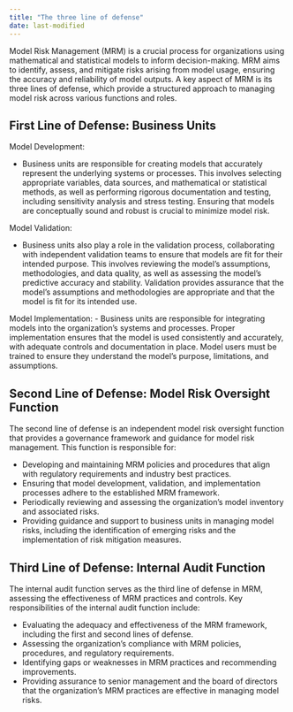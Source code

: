 ```yaml
---
title: "The three line of defense"
date: last-modified
---
```


Model Risk Management (MRM) is a crucial process for organizations using mathematical and statistical models to inform decision-making. MRM aims to identify, assess, and mitigate risks arising from model usage, ensuring the accuracy and reliability of model outputs. A key aspect of MRM is its three lines of defense, which provide a structured approach to managing model risk across various functions and roles.

## First Line of Defense: Business Units

Model Development:

- Business units are responsible for creating models that accurately represent the underlying systems or processes. This involves selecting appropriate variables, data sources, and mathematical or statistical methods, as well as performing rigorous documentation and testing, including sensitivity analysis and stress testing. Ensuring that models are conceptually sound and robust is crucial to minimize model risk.

Model Validation:

- Business units also play a role in the validation process, collaborating with independent validation teams to ensure that models are fit for their intended purpose. This involves reviewing the model's assumptions, methodologies, and data quality, as well as assessing the model's predictive accuracy and stability. Validation provides assurance that the model's assumptions and methodologies are appropriate and that the model is fit for its intended use.

Model Implementation:
- Business units are responsible for integrating models into the organization's systems and processes. Proper implementation ensures that the model is used consistently and accurately, with adequate controls and documentation in place. Model users must be trained to ensure they understand the model's purpose, limitations, and assumptions.

## Second Line of Defense: Model Risk Oversight Function

The second line of defense is an independent model risk oversight function that provides a governance framework and guidance for model risk management. This function is responsible for:

- Developing and maintaining MRM policies and procedures that align with regulatory requirements and industry best practices.
- Ensuring that model development, validation, and implementation processes adhere to the established MRM framework.
- Periodically reviewing and assessing the organization's model inventory and associated risks.
- Providing guidance and support to business units in managing model risks, including the identification of emerging risks and the implementation of risk mitigation measures.

## Third Line of Defense: Internal Audit Function

The internal audit function serves as the third line of defense in MRM, assessing the effectiveness of MRM practices and controls. Key responsibilities of the internal audit function include:

- Evaluating the adequacy and effectiveness of the MRM framework, including the first and second lines of defense.
- Assessing the organization's compliance with MRM policies, procedures, and regulatory requirements.
- Identifying gaps or weaknesses in MRM practices and recommending improvements.
- Providing assurance to senior management and the board of directors that the organization's MRM practices are effective in managing model risks.
